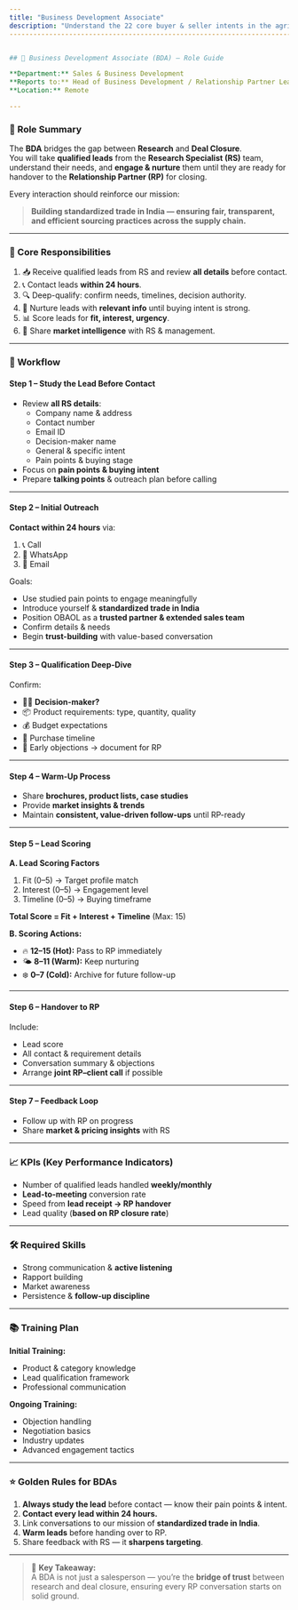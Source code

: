 ```yaml
---
title: "Business Development Associate"
description: "Understand the 22 core buyer & seller intents in the agri trade space, grouped by psychology, context, and business priorities."
----------------------------------------------------------------------------------------------------------------------------------------------


## 🤝 Business Development Associate (BDA) – Role Guide

**Department:** Sales & Business Development  
**Reports to:** Head of Business Development / Relationship Partner Lead  
**Location:** Remote  

---
```


### 🎯 Role Summary

The **BDA** bridges the gap between **Research** and **Deal Closure**.  
You will take **qualified leads** from the **Research Specialist (RS)** team, understand their needs, and **engage & nurture** them until they are ready for handover to the **Relationship Partner (RP)** for closing.

Every interaction should reinforce our mission:

> **Building standardized trade in India — ensuring fair, transparent, and efficient sourcing practices across the supply chain.**

---

### 📌 Core Responsibilities

1. 📥 Receive qualified leads from RS and review **all details** before contact.
2. 📞 Contact leads **within 24 hours**.
3. 🔍 Deep-qualify: confirm needs, timelines, decision authority.
4. 🌱 Nurture leads with **relevant info** until buying intent is strong.
5. 📊 Score leads for **fit, interest, urgency**.
6. 📢 Share **market intelligence** with RS & management.

---

### 🔄 Workflow

#### **Step 1 – Study the Lead Before Contact**

- Review **all RS details**:
  - Company name & address
  - Contact number
  - Email ID
  - Decision-maker name
  - General & specific intent
  - Pain points & buying stage
- Focus on **pain points & buying intent**
- Prepare **talking points** & outreach plan before calling

---

#### **Step 2 – Initial Outreach**

**Contact within 24 hours** via:

1. 📞 Call
2. 💬 WhatsApp
3. 📧 Email

Goals:

- Use studied pain points to engage meaningfully
- Introduce yourself & **standardized trade in India**
- Position OBAOL as a **trusted partner & extended sales team**
- Confirm details & needs
- Begin **trust-building** with value-based conversation

---

#### **Step 3 – Qualification Deep-Dive**

Confirm:

- 🧑‍💼 **Decision-maker?**
- 📦 Product requirements: type, quantity, quality
- 💰 Budget expectations
- 📅 Purchase timeline
- 🛑 Early objections → document for RP

---

#### **Step 4 – Warm-Up Process**

- Share **brochures, product lists, case studies**
- Provide **market insights & trends**
- Maintain **consistent, value-driven follow-ups** until RP-ready

---

#### **Step 5 – Lead Scoring**

**A. Lead Scoring Factors**

1. Fit (0–5) → Target profile match
2. Interest (0–5) → Engagement level
3. Timeline (0–5) → Buying timeframe

**Total Score = Fit + Interest + Timeline** (Max: 15)

**B. Scoring Actions:**

- 🔥 **12–15 (Hot):** Pass to RP immediately
- 🌤 **8–11 (Warm):** Keep nurturing
- ❄️ **0–7 (Cold):** Archive for future follow-up

---

#### **Step 6 – Handover to RP**

Include:

- Lead score
- All contact & requirement details
- Conversation summary & objections
- Arrange **joint RP–client call** if possible

---

#### **Step 7 – Feedback Loop**

- Follow up with RP on progress
- Share **market & pricing insights** with RS

---

### 📈 KPIs (Key Performance Indicators)

- Number of qualified leads handled **weekly/monthly**
- **Lead-to-meeting** conversion rate
- Speed from **lead receipt → RP handover**
- Lead quality (**based on RP closure rate**)

---

### 🛠 Required Skills

- Strong communication & **active listening**
- Rapport building
- Market awareness
- Persistence & **follow-up discipline**

---

### 📚 Training Plan

**Initial Training:**

- Product & category knowledge
- Lead qualification framework
- Professional communication

**Ongoing Training:**

- Objection handling
- Negotiation basics
- Industry updates
- Advanced engagement tactics

---

### ⭐ Golden Rules for BDAs

1. **Always study the lead** before contact — know their pain points & intent.
2. **Contact every lead within 24 hours.**
3. Link conversations to our mission of **standardized trade in India**.
4. **Warm leads** before handing over to RP.
5. Share feedback with RS — it **sharpens targeting**.

---

> 📌 **Key Takeaway:**  
> A BDA is not just a salesperson — you’re the **bridge of trust** between research and deal closure, ensuring every RP conversation starts on solid ground.
